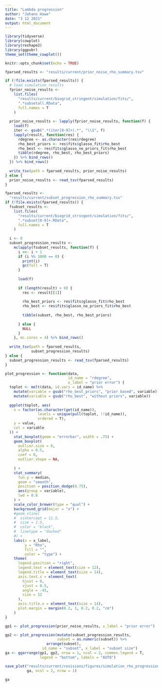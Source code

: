 ```yaml
---
title: "Lambda progression"
author: "Johann Hawe"
date: "3 12 2021"
output: html_document
---
```


```r
library(tidyverse)
library(cowplot)
library(reshape2)
library(ggpubr)
theme_set(theme_cowplot())

knitr::opts_chunk$set(echo = TRUE)
```


```r
fparsed_results <- "results/current/prior_noise_rho_summary.tsv"

if (!file.exists(fparsed_results)) {
  # load simulation results
  fprior_noise_results <-
    list.files(
      "results/current/biogrid_stringent/simulation/fits/",
      ".*subsetall.RData",
      full.names = T
    )
  
  prior_noise_results <- lapply(fprior_noise_results, function(f) {
    load(f)
    iter <- gsub(".*(iter[0-9]+).*", "\\1", f)
    lapply(result, function(res) {
      rdegree <- as.character(res$rdegree)
      rho_best_priors <- res$fits$glasso_fit$rho_best
      rho_best <- res$fits$glasso_no_priors_fit$rho_best
      tibble(rdegree, rho_best, rho_best_priors)
    }) %>% bind_rows()
  }) %>% bind_rows()
  
  write_tsv(path = fparsed_results, prior_noise_results)
} else {
  prior_noise_results <- read_tsv(fparsed_results)
}

fparsed_results <-
  "results/current/subset_progression_rho_summary.tsv"
if (!file.exists(fparsed_results)) {
  fsubset_results <-
    list.files(
      "results/current/biogrid_stringent/simulation/fits/",
      ".*subset[0-9]+.RData",
      full.names = T
    )
  
  i <- 0
  subset_progression_results <-
    mclapply(fsubset_results, function(f) {
      i <<- i + 1
      if (i %% 1000 == 0) {
        print(i)
        gc(full = T)
      }
      
      load(f)
      
      if (length(result) > 0) {
        res <- result[[1]]
        
        rho_best_priors <- res$fits$glasso_fit$rho_best
        rho_best <- res$fits$glasso_no_priors_fit$rho_best
        
        tibble(subset, rho_best, rho_best_priors)
        
      } else {
        NULL
      }
    }, mc.cores = 4) %>% bind_rows()
  
  write_tsv(path = fparsed_results,
            subset_progression_results)
} else {
  subset_progression_results <- read_tsv(fparsed_results)
}
```

```r
plot_progression <- function(data, 
                             id_name = "rdegree", 
                             x_label = "prior error") {
  toplot <- melt(data, id.vars = id_name) %>%
    mutate(variable = gsub("rho_best_priors", "prior based", variable)) %>%
    mutate(variable = gsub("rho_best", "without priors", variable))
  
  ggplot(toplot, aes(
    x = factor(as.character(get(id_name)), 
               levels = unique(pull(toplot, !!id_name)),
               ordered = T),
    y = value,
    col = variable
  )) +
    stat_boxplot(geom = "errorbar", width = .75) +
    geom_boxplot(
      outlier.size = 0,
      alpha = 0.5,
      coef = 0,
      outlier.shape = NA,
      
    ) +
    stat_summary(
      fun.y = median,
      geom = "smooth",
      position = position_dodge(0.75),
      aes(group = variable),
      lwd = 0.8
    ) +
    scale_color_brewer(type = "qual") +
    background_grid(major = "x") +
    #geom_vline(
    #  xintercept = 11.5,
    #  size = 1.5,
    #  color = "black",
    #  linetype = "dashed"
    #) +
    labs(x = x_label,
         y = "Rho",
         fill = "",
         color = "type") +
    theme(
      legend.position = "right",
      legend.text = element_text(size = 12),
      legend.title = element_text(size = 14),
      axis.text.x = element_text(
        hjust = 0,
        vjust = 0.5,
        angle = -45,
        size = 12
      ),
      axis.title.x = element_text(size = 14),
      plot.margin = margin(0.2, 1, 0.2, 0.2, "cm")
    )
}
```


```r
gp1 <- plot_progression(prior_noise_results, x_label = "prior error")

gp2 <- plot_progression(mutate(subset_progression_results,
                        subset = as.numeric(subset)) %>%
                   arrange(subset), 
                 id_name = "subset", x_label = "subset size")
ga <- ggarrange(gp1, gp2, nrow = 1, ncol = 2, common.legend = T,
                legend = "bottom", labels = "AUTO")

save_plot("results/current/revisions/figures/simulation_rho_progression.pdf",
          ga, ncol = 2, nrow = 1)

ga
```


